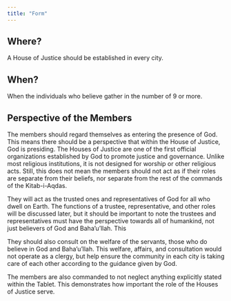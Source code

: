 ```yaml
---
title: "Form"
---
```


## Where?

A House of Justice should be established in every city.

## When?

When the individuals who believe gather in the number of 9 or more.

## Perspective of the Members

The members should regard themselves as entering the presence of God. This means there should be a perspective that within the House of Justice, God is presiding. The Houses of Justice are one of the first official organizations established by God to promote justice and governance. Unlike most religious institutions, it is not designed for worship or other religious acts. Still, this does not mean the members should not act as if their roles are separate from their beliefs, nor separate from the rest of the commands of the Kitab-i-Aqdas.

They will act as the trusted ones and representatives of God for all who dwell on Earth. The functions of a trustee, representative, and other roles will be discussed later, but it should be important to note the trustees and representatives must have the perspective towards all of humankind, not just believers of God and Baha'u'llah. This

They should also consult on the welfare of the servants, those who do believe in God and Baha'u'llah. This welfare, affairs, and consultation would not operate as a clergy, but help ensure the community in each city is taking care of each other according to the guidance given by God.

The members are also commanded to not neglect anything explicitly stated within the Tablet. This demonstrates how important the role of the Houses of Justice serve.
